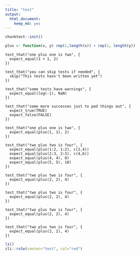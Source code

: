 ```yaml
---
title: "test"
output: 
  html_document:
    keep_md: yes
---
```


```r
chunktest::init()
```

```r
plus <- function(x, y) rep(1,length(x)) + rep(1, length(y))
```


```testthat
test_that("one plus one is two", {
  expect_equal(1 + 1, 2)
})

test_that("you can skip tests if needed", {
  skip("This tests hasn't been written yet")
})

test_that("some tests have warnings", {
  expect_equal(log(-1), NaN)
})

test_that("some more successes just to pad things out", {
  expect_true(TRUE)
  expect_false(FALSE)
})
```

```testthat
test_that("one plus one is two", {
  expect_equal(plus(1, 1), 2)
})

test_that("two plus two is four", {
  expect_equal(plus(1:2, 1:2), c(2,4))
  expect_equal(plus(2:3, 2:3), c(4,6))
  expect_equal(plus(4, 4), 8)
  expect_equal(plus(5, 5), 10)
})

test_that("two plus two is four", {
  expect_equal(plus(2, 2), 4)
})

test_that("two plus two is four", {
  expect_equal(plus(2, 2), 4)
})

test_that("two plus two is four", {
  expect_equal(plus(2, 2), 4)
})

test_that("two plus two is four", {
  expect_equal(plus(2, 2), 4)
})
```

```r
ls()
cli::rule(center="test", col="red")
```